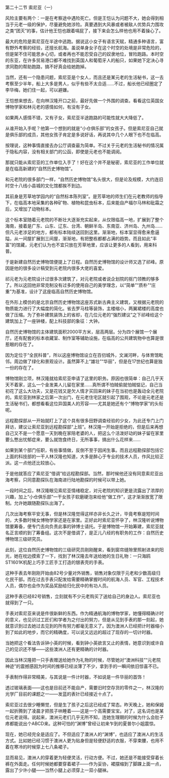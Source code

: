 

第二十二节 索尼亚（一）

风险主要有两个：一是在考察途中遇险死亡。但是王恺认为问题不大，她会得到相当于元老一级的保护，尽量避免她涉险。真要遇到大风暴或者被敌人优势兵力围攻之类“团灭”的事，估计他王恺也跟着嗝屁了，接下来会怎么样他也用不着操心了。

最大的危险是索尼亚在半途中逃跑。据说这小女子有语言天赋，精通多种语言，富有野外考察的经验，还擅长航海。虽说单身女子在这个时空的处境是非常危险的，但是架不住可能思乡心切，或者再也不能忍受自己的奴隶地位，冒险跑路。本时空的东亚，在许多贸易港口都不难找到英国人和葡萄牙人的船只，如果她下定决心寻求同胞的帮助跑路，搞不好真会给她跑掉。

当然，还有一个隐患问题，索尼亚是个女人，而且还是某元老的生活秘书，这一去考察至少半年，船上大多是男人，似乎有些不太合适……不过，船长他已经圈定了李华梅，她们住一起，可以避嫌。

王恺想来想去，在向林汉隆开口之前，最好先做一个外围的调查。看看这位英国女博物学家和林元老的感情如何，有没有子女。

如果两人感情不错，又有子女，索尼亚半途跑路的可能性就大大降低了。

从谁开始入手呢？他第一个想到的就是“小仓俱乐部”的女孩子。但是索尼亚自己就是俱乐部的成员，其他女孩子肯定是多说好话，再说其中几个人眼下也不在临高。

按理说，这种事情直接去办公厅调查最为简单。不过关于元老的生活秘书的情况属于隐私内容，没有相关部门的公函，即使是元老也不能调阅。

那就只能从索尼亚的工作单位入手了！好在这个并不是秘密，索尼亚的工作单位就是在临高新建的“自然历史博物馆”。

和元老院的很多部门一样，“自然历史博物馆”名头很大，但是论及规模，大约连旧时空十八线小县城的文化馆都挨不到边。

其前身是芳草地学园内的“自然标本陈列室”。是芳草地的师生们在元老教师的指导下，在临高本地采集的各种矿物、植物和昆虫标本，后来能自产福尔马林和砒霜之后，又增加了动物标本。

这个标本室随着元老院的不断壮大逐渐充实起来，从仅限临高一地，扩展到了整个海南，接着是广东、山东、辽东、台湾、朝鲜半岛、东南亚、济州岛、九州岛……但凡元老涉足的地方，都有标本陆续送回到这里。渐渐地，标本室显得愈来愈逼隘，从一间屋扩展到三间屋，渐渐地，有把整栋都都占满的趋势。而且如此“丰富”的馆藏，元老们认为也不宜只放在芳草地里，应该让更多的人看到，用来科普。

于是新建自然历史博物馆便提上了日程。自然历史博物馆的设计师又选了祁峰。原因是他的很多设计稿受到元老院内很多大佬的喜爱。

祁元老为元老院设计过很多次建筑了，对元老院或者说企划院的抠门领教的够多了。所以这回他非常克制没有过多的使用自己的美学理念，以“简单”“质朴”“庄重”为基准，设计了这座临高自然历史博物馆。

在外形上模仿的是北京自然历史博物馆这座苏式新古典主义建筑，又根据元老院的物质能力进行了大幅度的简化。省去罗马柱等装饰，主楼缩小，两翼裙楼的高度也做了压缩。为了弥补建筑装饰上的省却，在几位元老的“强烈建议”之下祁峰给这个建筑加上了一座钟楼，配上科技部的象征：大钟。

自然历史博物馆的主体建筑面积2000平方米，层高两层。分为四个展馆一个展厅。还有配套的标本收藏室、制作室等辅助设施，在临高的公共建筑物中也算是很惹眼的存在了。

因为定位于“全民科普”，所以这座博物馆设立在百仞城外，文澜河畔，与体育馆毗邻。周边做了绿化和景观设计。虽然算不上“雄壮”“华丽”，但是在17世纪也算是独一份的存在了。

博物馆刚立项，林汉隆就给索尼亚申请了这里的职务。原因也很简单：自己几乎天天不着家，这么一个金发美人儿留在家里……真所谓不怕贼偷就怕贼惦记，自己当初花了这么大功夫，又是花钱又是欠人情才买回来的妹子在当初也是轰动全元老院的。索尼亚到林家之后第一次出门，在元老住宅区就引起了围观，不论是元老还是生活秘书们，都想看看这位异国美人的芳容――尤其是她还有个“博物学家”的头衔呢。

远程勘探部从一开始就盯上了这个具有很多田野调查经验的少女，为此还专门上门拜访，建议让索尼亚到远程勘探部“上班”。林汉隆一开始是拒绝的，但是后来再想自己又不是一个愿意一天到晚在家陪老婆的人，把这么个活泼好动的妹子留在家里要么憋出忧郁症来，要么就饱食终日，无所事事，搞出什么花样来……

如果到某个部门任职，有些事情做，反倒不至于因闲生事。而且远程勘探部包括它上面的科技部的一干人林汉隆也知道，大多是醉心于专业的技术人员，作风比较正派。这一点他还比较放心。

于是他就答应了索尼亚“借调”给远程勘探部。当然，那时候他还没有同意索尼亚出海考察，只同意勘探队在海南进行陆地勘探的时候可以带上她。

一段时间之后，林汉隆眼见索尼亚情绪稳定，对元老院的知识更是流露出了浓厚的兴趣，加上“小仓俱乐部”一干女孩子软磨硬泡来给他“做工作”，这才渐渐放宽了限制。允许她跟随勘探队出海了。

几次出海考察平安无事，但是林汉隆觉得这样亦非长久之计，毕竟考察是短时间的，大多数时候女博物学家还是在家里。正好此时索尼亚怀孕了，林汉隆听说博物馆要筹备，便专门去向负责此事的钟博士请托。于是博物馆一开始筹建，索尼亚就名正言顺的到了筹备组。这次不是借调了，是正儿八经的有职务的工作：自然历史博物馆三级研究员。

此刻，这位自然历史博物馆的三级研究员刚刚醒来，看到窗帘缝隙里照射进来的阳光，她在枕边摸索了一下，找到了林汉隆去年送给她的生日礼物：一只海鸥ST1601K机配上巧手工匠手工打造的银表壳的手表。

这种手表去年刚刚开始由82号少量对外销售，销售对象仅限于元老和少数高级归化民干部。而在过去手表只配发给需要精确掌握时间的航海人员、军官、工程技术人员，偶尔也会作为奖品奖励给归化民中的有功人员。

这种手表已经82号销售，立刻就有不少元老购买了送给自己的身边人。索尼亚也就得到了一只。

手表对索尼亚来说是件很新鲜的东西。作为精通航海的博物学家，她懂得精确计时的意义，也见识过工匠们和学者为之付出的努力，但是从见到手表的那一刻起，她就意识到过去她过去见到的所有努力都毫无意义了。因为澳洲人已经把计时器缩小到了如此的地步，而它的精确度，可以说又远远的超过了现存的一切计时器。

当她把这个看法告诉钟小英的时候，看到钟小英欲言又止的表情，她意识到或许自己的见识还不够――这些澳洲人还有更精确的计时器。

因此当林汉隆把一只手表赠送给她作为礼物的时候，尽管她对“澳洲科技”“元老院神迹”的震撼感因为时间的推移已经淡薄了不少，拿到手的一瞬间依旧惊喜不已。

手表制作得非常精美，与其说是一件计时器，不如说是一件华丽的首饰！

透过玻璃表面――这也是目前还不能自产，需要旧时空存货的零件之一，林汉隆的光学厂目前的课题之一――发蓝的表针已经接近十点了。

索尼亚过去很少睡懒觉，但是生了孩子之后这已经成了常态。昨天晚上，她和保姆一起折腾到了凌晨才把孩子哄睡着――这是一个高需要宝宝。对了，这名词也是某位元老说得。说起来，澳洲元老们几乎无所不知，连她生理期的时候为什么会肚子疼都能说出个ABCD来。这种可怕的“渊博”曾经让初来乍到的夏普尔小姐震惊。

现在，她已经完全是适应了。不但适应了澳洲人的“渊博”，也适应了澳洲人的生活方式。比如她已经习惯于澳洲人更为贴身但是轻便舒适的衣服，不穿束腰，也用不着在寒冷的时候穿上七八条裙子。

显而易见，澳洲人的穿着更为轻便灵活，行动方便。不过，她还是不能接受穿着长裤在外面走。任何时候她都要穿着裙子――作为妥协，裙摆缩到了脚踝上面一点，露出了少许小腿――当然小腿上必须穿上一双小腿袜。

